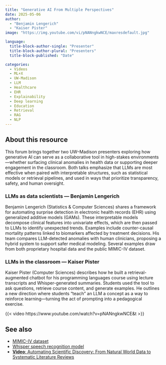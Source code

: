 ```yaml
---
title: "Generative AI From Multiple Perspectives"
date: 2025-05-06
author:
  - "Benjamin Lengerich"
  - "Kaiser Pister"
image: "https://img.youtube.com/vi/pNANngkwNCE/maxresdefault.jpg"

language: 
  title-block-author-single: "Presenter"
  title-block-author-plural: "Presenters"
  title-block-published: "Date"

categories:
  - Videos
  - ML+X
  - UW-Madison
  - LLM
  - Healthcare
  - EHR
  - Explainability
  - Deep learning
  - Education
  - Retrieval
  - RAG
  - NLP
---
```


## About this resource
This forum brings together two UW–Madison presenters exploring how generative AI can serve as a collaborative tool in high-stakes environments—whether surfacing clinical anomalies in health data or supporting deeper engagement in the classroom. Both talks emphasize that LLMs are most effective when paired with interpretable structures, such as statistical models or retrieval pipelines, and used in ways that prioritize transparency, safety, and human oversight.

### LLMs as data scientists — Benjamin Lengerich
Benjamin Lengerich (Statistics & Computer Sciences) shares a framework for automating surprise detection in electronic health records (EHR) using generalized additive models (GAMs). These interpretable models decompose clinical features into univariate effects, which are then passed to LLMs to identify unexpected trends. Examples include counter-causal mortality patterns linked to biomarkers affected by treatment decisions. His team compares LLM-detected anomalies with human clinicians, proposing a hybrid system to support safer medical modeling. Several examples draw from both proprietary hospital data and the public MIMIC-IV dataset.

### LLMs in the classroom — Kaiser Pister 
Kaiser Pister (Computer Sciences) describes how he built a retrieval-augmented chatbot for his programming languages course using lecture transcripts and Whisper-generated summaries. Students used the tool to ask questions, retrieve course content, and generate examples. He outlines a new direction where students "teach" an LLM a concept as a way to reinforce learning—turning the act of prompting into a pedagogical exercise.

{{< video https://www.youtube.com/watch?v=pNANngkwNCE&t >}}

## See also  
- [MIMIC-IV dataset](https://physionet.org/content/mimiciv/2.2/)  
- [Whisper speech recognition model](https://github.com/openai/whisper)  
- [**Video**: Automating Scientific Discovery: From Natural World Data to Systematic Literature Reviews](https://uw-madison-datascience.github.io/ML-X-Nexus/Applications/Videos/Forums/mlx_2025-03-04.html)
